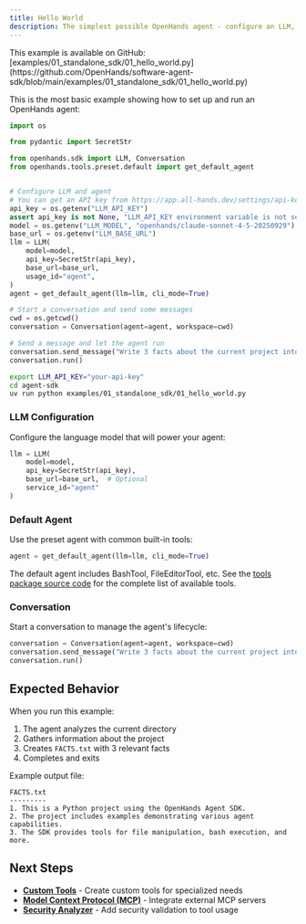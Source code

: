 ```yaml
---
title: Hello World
description: The simplest possible OpenHands agent - configure an LLM, create an agent, and complete a task.
---
```


<Note>
This example is available on GitHub: [examples/01_standalone_sdk/01_hello_world.py](https://github.com/OpenHands/software-agent-sdk/blob/main/examples/01_standalone_sdk/01_hello_world.py)
</Note>

This is the most basic example showing how to set up and run an OpenHands agent:

```python icon="python" examples/01_standalone_sdk/01_hello_world.py
import os

from pydantic import SecretStr

from openhands.sdk import LLM, Conversation
from openhands.tools.preset.default import get_default_agent


# Configure LLM and agent
# You can get an API key from https://app.all-hands.dev/settings/api-keys
api_key = os.getenv("LLM_API_KEY")
assert api_key is not None, "LLM_API_KEY environment variable is not set."
model = os.getenv("LLM_MODEL", "openhands/claude-sonnet-4-5-20250929")
base_url = os.getenv("LLM_BASE_URL")
llm = LLM(
    model=model,
    api_key=SecretStr(api_key),
    base_url=base_url,
    usage_id="agent",
)
agent = get_default_agent(llm=llm, cli_mode=True)

# Start a conversation and send some messages
cwd = os.getcwd()
conversation = Conversation(agent=agent, workspace=cwd)

# Send a message and let the agent run
conversation.send_message("Write 3 facts about the current project into FACTS.txt.")
conversation.run()
```

```bash Running the Example
export LLM_API_KEY="your-api-key"
cd agent-sdk
uv run python examples/01_standalone_sdk/01_hello_world.py
```

### LLM Configuration
Configure the language model that will power your agent:

```python
llm = LLM(
    model=model,
    api_key=SecretStr(api_key),
    base_url=base_url,  # Optional
    service_id="agent"
)
```

### Default Agent
Use the preset agent with common built-in tools:

```python
agent = get_default_agent(llm=llm, cli_mode=True)
```

The default agent includes BashTool, FileEditorTool, etc. See the [tools package source code](https://github.com/OpenHands/software-agent-sdk/tree/main/openhands-sdk/openhands/tools) for the complete list of available tools.

### Conversation
Start a conversation to manage the agent's lifecycle:

```python
conversation = Conversation(agent=agent, workspace=cwd)
conversation.send_message("Write 3 facts about the current project into FACTS.txt.")
conversation.run()
```

## Expected Behavior

When you run this example:
1. The agent analyzes the current directory
2. Gathers information about the project
3. Creates `FACTS.txt` with 3 relevant facts
4. Completes and exits

Example output file:

```text
FACTS.txt
---------
1. This is a Python project using the OpenHands Agent SDK.
2. The project includes examples demonstrating various agent capabilities.
3. The SDK provides tools for file manipulation, bash execution, and more.
```

## Next Steps

- **[Custom Tools](/sdk/guides/custom-tools)** - Create custom tools for specialized needs
- **[Model Context Protocol (MCP)](/sdk/guides/mcp)** - Integrate external MCP servers
- **[Security Analyzer](/sdk/guides/security)** - Add security validation to tool usage

